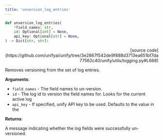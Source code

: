 ```yaml
---
title: 'unversion_log_entries'
---
```


```python
def unversion_log_entries(
    *field_names: str,
    id: Optional[int] = None,
    api_key: Optional[str] = None,
) -> Dict[str, str]:
```

<p align="right">[source code](https://github.com/unifyai/unify/tree/3e2867f542de9f888d3713ea651bf7da77562c40/unify/utils/logging.py#L688)</p>

Removes versioning from the set of log entries.

**Arguments**:

- `field_names` - The field names to un-version.
- `id` - The log id to version the field names for. Looks for the current active log
- `api_key` - If specified, unify API key to be used. Defaults to the value in the



**Returns**:

A message indicating whether the log fields were successfully un-versioned.